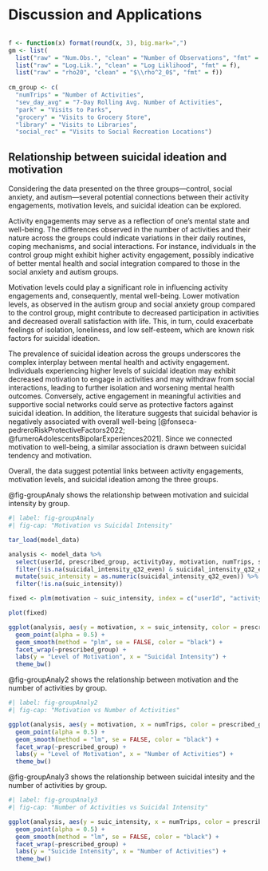 # Discussion and Applications {#sec-contribs}

```r

```

```r
f <- function(x) format(round(x, 3), big.mark=",")
gm <- list(
  list("raw" = "Num.Obs.", "clean" = "Number of Observations", "fmt" = f),
  list("raw" = "Log.Lik.", "clean" = "Log Liklihood", "fmt" = f),
  list("raw" = "rho20", "clean" = "$\\rho^2_0$", "fmt" = f))
  
cm_group <- c(
  "numTrips" = "Number of Activities",
  "sev_day_avg" = "7-Day Rolling Avg. Number of Activities",
  "park" = "Visits to Parks",
  "grocery" = "Visits to Grocery Store",
  "library" = "Visits to Libraries",
  "social_rec" = "Visits to Social Recreation Locations")
```

## Relationship between suicidal ideation and motivation

Considering the data presented on the three groups—control, social anxiety, and autism—several potential connections between their activity engagements, motivation levels, and suicidal ideation can be explored.

Activity engagements may serve as a reflection of one's mental state and well-being. The differences observed in the number of activities and their nature across the groups could indicate variations in their daily routines, coping mechanisms, and social interactions. For instance, individuals in the control group might exhibit higher activity engagement, possibly indicative of better mental health and social integration compared to those in the social anxiety and autism groups.

Motivation levels could play a significant role in influencing activity engagements and, consequently, mental well-being. Lower motivation levels, as observed in the autism group and social anxiety group compared to the control group, might contribute to decreased participation in activities and decreased overall satisfaction with life. This, in turn, could exacerbate feelings of isolation, loneliness, and low self-esteem, which are known risk factors for suicidal ideation.

The prevalence of suicidal ideation across the groups underscores the complex interplay between mental health and activity engagement. Individuals experiencing higher levels of suicidal ideation may exhibit decreased motivation to engage in activities and may withdraw from social interactions, leading to further isolation and worsening mental health outcomes. Conversely, active engagement in meaningful activities and supportive social networks could serve as protective factors against suicidal ideation. In addition, the literature suggests that suicidal behavior is negatively associated with overall well-being [@fonseca-pedreroRiskProtectiveFactors2022; @fumeroAdolescentsBipolarExperiences2021]. Since we connected motivation to well-being, a similar association is drawn between suicidal tendency and motivation.

Overall, the data suggest potential links between activity engagements, motivation levels, and suicidal ideation among the three groups.

@fig-groupAnaly shows the relationship between motivation and suicidal intensity by group.

```r
#| label: fig-groupAnaly
#| fig-cap: "Motivation vs Suicidal Intensity"

tar_load(model_data)

analysis <- model_data %>%
  select(userId, prescribed_group, activityDay, motivation, numTrips, sev_day_avg, suicidal_intensity_q32_even) %>% 
  filter(!is.na(suicidal_intensity_q32_even) & suicidal_intensity_q32_even != "CONDITION_SKIPPED") %>% 
  mutate(suic_intensity = as.numeric(suicidal_intensity_q32_even)) %>% 
  filter(!is.na(suic_intensity))

fixed <- plm(motivation ~ suic_intensity, index = c("userId", "activityDay"), data = analysis, model = "within")

plot(fixed)

ggplot(analysis, aes(y = motivation, x = suic_intensity, color = prescribed_group)) +
  geom_point(alpha = 0.5) +
  geom_smooth(method = "plm", se = FALSE, color = "black") +
  facet_wrap(~prescribed_group) +
  labs(y = "Level of Motivation", x = "Suicidal Intensity") +
  theme_bw()
```

@fig-groupAnaly2 shows the relationship between motivation and the number of activities by group.

```r
#| label: fig-groupAnaly2
#| fig-cap: "Motivation vs Number of Activities"

ggplot(analysis, aes(y = motivation, x = numTrips, color = prescribed_group)) +
  geom_point(alpha = 0.5) +
  geom_smooth(method = "lm", se = FALSE, color = "black") +
  facet_wrap(~prescribed_group) +
  labs(y = "Level of Motivation", x = "Number of Activities") +
  theme_bw()
```

@fig-groupAnaly3 shows the relationship between suicidal intesity and the number of activities by group.

```r
#| label: fig-groupAnaly3
#| fig-cap: "Number of Activities vs Suicidal Intensity"

ggplot(analysis, aes(y = suic_intensity, x = numTrips, color = prescribed_group)) +
  geom_point(alpha = 0.5) +
  geom_smooth(method = "lm", se = FALSE, color = "black") +
  facet_wrap(~prescribed_group) +
  labs(y = "Suicide Intensity", x = "Number of Activities") +
  theme_bw()
```